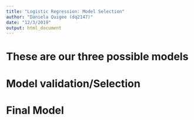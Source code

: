 ```yaml
---
title: "Logistic Regression: Model Selection"
author: "Daniela Quigee (dq2147)"
date: "12/3/2019"
output: html_document
---
```



# These are our three possible models



# Model validation/Selection








# Final Model